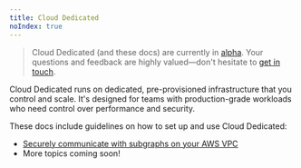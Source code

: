 ```yaml
---
title: Cloud Dedicated
noIndex: true
---
```


> Cloud Dedicated (and these docs) are currently in [alpha](/resources/product-launch-stages/#alpha--beta). Your questions and feedback are highly valued—don't hesitate to [get in touch](mailto:cloud@apollographql.com).

Cloud Dedicated runs on dedicated, pre-provisioned infrastructure that you control and scale. It's designed for teams with production-grade workloads who need control over performance and security.

These docs include guidelines on how to set up and use Cloud Dedicated:

- [Securely communicate with subgraphs on your AWS VPC](./lattice)
- More topics coming soon!